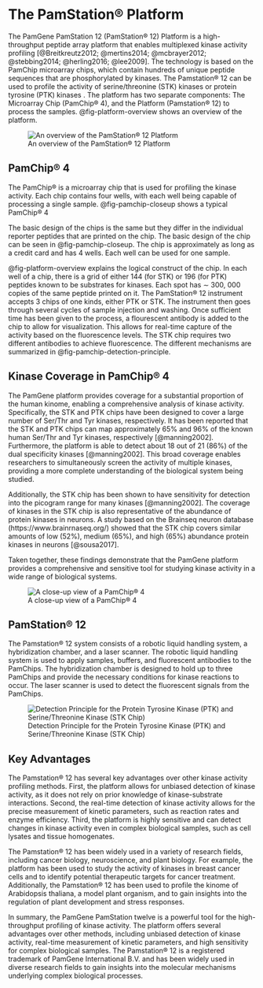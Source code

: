 # The PamStation® Platform

The PamGene PamStation 12 (PamStation® 12) Platform is a high-throughput peptide array platform that enables multiplexed kinase activity profiling [@Breitkreutz2012; @mertins2014; @mcbrayer2012; @stebbing2014; @herling2016; @lee2009]. The technology is based on the PamChip microarray chips, which contain hundreds of unique peptide sequences that are phosphorylated by kinases. The Pamstation® 12 can be used to profile the activity of serine/threonine (STK) kinases or protein tyrosine (PTK) kinases . The platform has two separate components: The Microarray Chip (PamChip® 4), and the Platform (Pamstation® 12) to process the samples. @fig-platform-overview shows an overview of the platform.

![An overview of the PamStation® 12 Platform](img/PamStation-Assay-Overview.jpg){#fig-platform-overview}

## PamChip® 4

The PamChip® is a microarray chip that is used for profiling the kinase activity. Each chip contains four wells, with each well being capable of processing a single sample. @fig-pamchip-closeup shows a typical PamChip® 4

The basic design of the chips is the same but they differ in the individual reporter peptides that are printed on the chip. The basic design of the chip can be seen in @fig-pamchip-closeup. The chip is approximately as long as a credit card and has 4 wells. Each well can be used for one sample.

@fig-platform-overview explains the logical construct of the chip. In each well of a chip, there is a grid of either 144 (for STK) or 196 (for PTK) peptides known to be substrates for kinases. Each spot has ∼ 300, 000 copies of the same peptide printed on it. The PamStation® 12 instrument accepts 3 chips of one kinds, either PTK or STK. The instrument then goes through several cycles of sample injection and washing. Once sufficient time has been given to the process, a flourescent antibody is added to the chip to allow for visualization. This allows for real-time capture of the activity based on the fluorescence levels. The STK chip requires two different antibodies to achieve fluorescence. The different mechanisms are summarized in @fig-pamchip-detection-principle.

## Kinase Coverage in PamChip® 4

The PamGene platform provides coverage for a substantial proportion of the human kinome, enabling a comprehensive analysis of kinase activity. Specifically, the STK and PTK chips have been designed to cover a large number of Ser/Thr and Tyr kinases, respectively. It has been reported that the STK and PTK chips can map approximately 65% and 96% of the known human Ser/Thr and Tyr kinases, respectively [@manning2002]. Furthermore, the platform is able to detect about 18 out of 21 (86%) of the dual specificity kinases [@manning2002]. This broad coverage enables researchers to simultaneously screen the activity of multiple kinases, providing a more complete understanding of the biological system being studied.

Additionally, the STK chip has been shown to have sensitivity for detection into the picogram range for many kinases [@manning2002]. The coverage of kinases in the STK chip is also representative of the abundance of protein kinases in neurons. A study based on the Brainseq neuron database (https://www.brainrnaseq.org/) showed that the STK chip covers similar amounts of low (52%), medium (65%), and high (65%) abundance protein kinases in neurons [@sousa2017].

Taken together, these findings demonstrate that the PamGene platform provides a comprehensive and sensitive tool for studying kinase activity in a wide range of biological systems.

![A close-up view of a PamChip® 4](img/PamChip-Picture.jpg){#fig-pamchip-closeup}

## PamStation® 12

The Pamstation® 12 system consists of a robotic liquid handling system, a hybridization chamber, and a laser scanner. The robotic liquid handling system is used to apply samples, buffers, and fluorescent antibodies to the PamChips. The hybridization chamber is designed to hold up to three PamChips and provide the necessary conditions for kinase reactions to occur. The laser scanner is used to detect the fluorescent signals from the PamChips.

![Detection Principle for the Protein Tyrosine Kinase (PTK) and Serine/Threonine Kinase (STK Chip)](img/PamChip-Detection-Principle.jpg){#fig-pamchip-detection-principle}

## Key Advantages

The Pamstation® 12 has several key advantages over other kinase activity profiling methods. First, the platform allows for unbiased detection of kinase activity, as it does not rely on prior knowledge of kinase-substrate interactions. Second, the real-time detection of kinase activity allows for the precise measurement of kinetic parameters, such as reaction rates and enzyme efficiency. Third, the platform is highly sensitive and can detect changes in kinase activity even in complex biological samples, such as cell lysates and tissue homogenates.

The Pamstation® 12 has been widely used in a variety of research fields, including cancer biology, neuroscience, and plant biology. For example, the platform has been used to study the activity of kinases in breast cancer cells and to identify potential therapeutic targets for cancer treatment. Additionally, the Pamstation® 12 has been used to profile the kinome of Arabidopsis thaliana, a model plant organism, and to gain insights into the regulation of plant development and stress responses.

In summary, the PamGene PamStation twelve is a powerful tool for the high-throughput profiling of kinase activity. The platform offers several advantages over other methods, including unbiased detection of kinase activity, real-time measurement of kinetic parameters, and high sensitivity for complex biological samples. The Pamstation® 12 is a registered trademark of PamGene International B.V. and has been widely used in diverse research fields to gain insights into the molecular mechanisms underlying complex biological processes.
